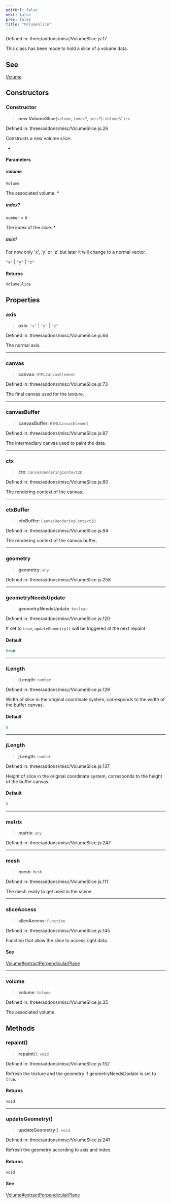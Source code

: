 ```yaml
---
editUrl: false
next: false
prev: false
title: "VolumeSlice"
---
```


Defined in: three/addons/misc/VolumeSlice.js:17

This class has been made to hold a slice of a volume data.

## See

[Volume](Volume.html)

## Constructors

### Constructor

> **new VolumeSlice**(`volume`, `index`?, `axis`?): `VolumeSlice`

Defined in: three/addons/misc/VolumeSlice.js:26

Constructs a new volume slice.

 *

#### Parameters

##### volume

`Volume`

The associated volume.
 *

##### index?

`number` = `0`

The index of the slice.
 *

##### axis?

For now only 'x', 'y' or 'z' but later it will change to a normal vector.

`"x"` | `"y"` | `"z"`

#### Returns

`VolumeSlice`

## Properties

### axis

> **axis**: `"x"` \| `"y"` \| `"z"`

Defined in: three/addons/misc/VolumeSlice.js:66

The normal axis.

***

### canvas

> **canvas**: `HTMLCanvasElement`

Defined in: three/addons/misc/VolumeSlice.js:73

The final canvas used for the texture.

***

### canvasBuffer

> **canvasBuffer**: `HTMLCanvasElement`

Defined in: three/addons/misc/VolumeSlice.js:87

The intermediary canvas used to paint the data.

***

### ctx

> **ctx**: `CanvasRenderingContext2D`

Defined in: three/addons/misc/VolumeSlice.js:80

The rendering context of the canvas.

***

### ctxBuffer

> **ctxBuffer**: `CanvasRenderingContext2D`

Defined in: three/addons/misc/VolumeSlice.js:94

The rendering context of the canvas buffer,

***

### geometry

> **geometry**: `any`

Defined in: three/addons/misc/VolumeSlice.js:258

***

### geometryNeedsUpdate

> **geometryNeedsUpdate**: `boolean`

Defined in: three/addons/misc/VolumeSlice.js:120

If set to `true`, `updateGeometry()` will be triggered at the next repaint.

#### Default

```ts
true
```

***

### iLength

> **iLength**: `number`

Defined in: three/addons/misc/VolumeSlice.js:129

Width of slice in the original coordinate system, corresponds to the width of the buffer canvas.

#### Default

```ts
0
```

***

### jLength

> **jLength**: `number`

Defined in: three/addons/misc/VolumeSlice.js:137

Height of slice in the original coordinate system, corresponds to the height of the buffer canvas.

#### Default

```ts
0
```

***

### matrix

> **matrix**: `any`

Defined in: three/addons/misc/VolumeSlice.js:247

***

### mesh

> **mesh**: `Mesh`

Defined in: three/addons/misc/VolumeSlice.js:111

The mesh ready to get used in the scene.

***

### sliceAccess

> **sliceAccess**: `Function`

Defined in: three/addons/misc/VolumeSlice.js:145

Function that allow the slice to access right data.

#### See

[Volume#extractPerpendicularPlane](Volume.html#extractperpendicularplane)

***

### volume

> **volume**: `Volume`

Defined in: three/addons/misc/VolumeSlice.js:35

The associated volume.

## Methods

### repaint()

> **repaint**(): `void`

Defined in: three/addons/misc/VolumeSlice.js:152

Refresh the texture and the geometry if geometryNeedsUpdate is set to `true`.

#### Returns

`void`

***

### updateGeometry()

> **updateGeometry**(): `void`

Defined in: three/addons/misc/VolumeSlice.js:241

Refresh the geometry according to axis and index.

#### Returns

`void`

#### See

[Volume#extractPerpendicularPlane](Volume.html#extractperpendicularplane)
